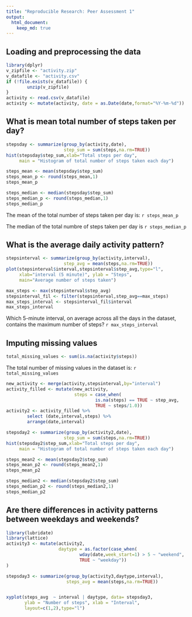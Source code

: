 ```yaml
---
title: "Reproducible Research: Peer Assessment 1"
output: 
  html_document:
    keep_md: true
---
```



## Loading and preprocessing the data
```r
library(dplyr)
v_zipfile <- "activity.zip"
v_datafile <- "activity.csv"
if (!file.exists(v_datafile)) {
        unzip(v_zipfile)
}
activity <- read.csv(v_datafile)
activity <- mutate(activity, date = as.Date(date,format="%Y-%m-%d"))

```


## What is mean total number of steps taken per day?
```r
stepsday <- summarize(group_by(activity,date), 
                      step_sum = sum(steps,na.rm=TRUE))
hist(stepsday$step_sum,xlab="Total steps per day",
     main = "Histogram of total number of steps taken each day")

steps_mean <- mean(stepsday$step_sum)
steps_mean_p <- round(steps_mean,1)
steps_mean_p

steps_median <- median(stepsday$step_sum)
steps_median_p <- round(steps_median,1)
steps_median_p
```
The mean of the total number of steps taken per day is: `r steps_mean_p`

The median of the total numbre of steps taken per day is `r steps_median_p`

## What is the average daily activity pattern?
```r
stepsinterval <- summarize(group_by(activity,interval), 
                      step_avg = mean(steps,na.rm=TRUE))
plot(stepsinterval$interval,stepsinterval$step_avg,type="l",
     xlab="interval (5 minute)", ylab = "Steps",
     main="Average number of steps taken")

max_steps <- max(stepsinterval$step_avg)
stepsinterval_fil <- filter(stepsinterval,step_avg==max_steps)
max_steps_interval <- stepsinterval_fil$interval
max_steps_interval
```
Which 5-minute interval, on average across all the days in the dataset,   
contains the maximum number of steps? `r max_steps_interval`  

## Imputing missing values
```r
total_missing_values <- sum(is.na(activity$steps))
```
The total number of missing values in the dataset is: `r total_missing_values`  

```r
new_activity <- merge(activity,stepsinterval,by="interval")
activity_filled <- mutate(new_activity, 
                          steps = case_when(
                                  is.na(steps) == TRUE ~ step_avg,
                                  TRUE ~ steps/1.0))
activity2 <- activity_filled %>% 
        select (date,interval,steps) %>% 
        arrange(date,interval)

stepsday2 <- summarize(group_by(activity2,date), 
                      step_sum = sum(steps,na.rm=TRUE))
hist(stepsday2$step_sum,xlab="Total steps per day",
     main = "Histogram of total number of steps taken each day")

steps_mean2 <- mean(stepsday2$step_sum)
steps_mean_p2 <- round(steps_mean2,1)
steps_mean_p2

steps_median2 <- median(stepsday2$step_sum)
steps_median_p2 <- round(steps_median2,1)
steps_median_p2
```  

## Are there differences in activity patterns between weekdays and weekends?
```r
library(lubridate)
library(lattice)
activity3 <- mutate(activity2, 
                    daytype = as.factor(case_when(
                            wday(date,week_start=1) > 5 ~ "weekend",
                            TRUE ~ "weekday"))
)

stepsday3 <- summarize(group_by(activity3,daytype,interval), 
                       steps_avg = mean(steps,na.rm=TRUE))


xyplot(steps_avg  ~ interval | daytype, data= stepsday3,
       ylab = "Number of steps", xlab = "Interval",
       layout=c(1,2),type="l")


```